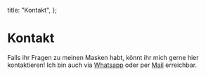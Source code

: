 
  title: "Kontakt",
};


# Kontakt

Falls ihr Fragen zu meinen Masken habt, könnt ihr mich gerne hier
kontaktieren! Ich bin auch via [Whatsapp](https://wa.me/+436766989702)
oder per [Mail](mailto:office@johann-masken.at) erreichbar.

<ContactForm />

